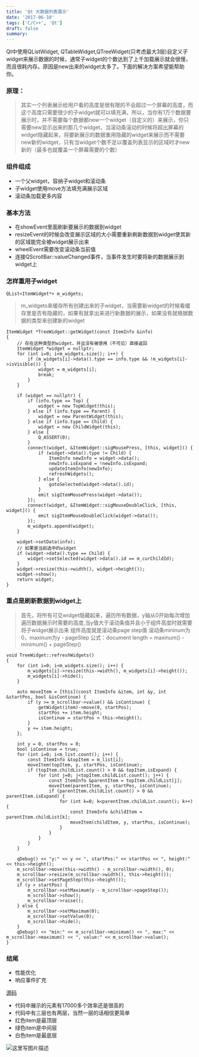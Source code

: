 ```yaml
---
title: 'Qt 大数据列表展示'
date: '2017-06-10'
tags: ['C/C++', 'Qt']
draft: false
summary: 
---
```


Qt中使用QListWidget, QTableWidget,QTreeWidget(只考虑最大3层)自定义子widget来展示数据的时候，通常子widget的个数达到了上千加载展示就会很慢，而且很耗内存。原因是new出来的widget太多了。下面的解决方案希望能帮助你。

### 原理： 

> 其实一个列表展示给用户看的高度是很有限的不会超过一个屏幕的高度，而这个高度只需要很少的子widget就可以填充满，所以，当你有1万个数据要展示时，并不需要每个数据都new一个widget（自定义的）来展示，你只需要new显示出来的那几个widget，当滚动条滚动的时候将超出屏幕的widget隐藏起来，将要新展示的数据重用隐藏的widget来展示而不需要new新的widget，只有当widget个数不足以覆盖列表显示的区域时才new新的（最多也就覆盖一个屏幕需要的个数）

### 组件组成 ###

 - 一个父widget，容纳子widget和滚动条
 - 子widget使用move方法填充满展示区域
 - 滚动条加载更多内容

### 基本方法 ###

 - 在showEvent里面刷新要展示的数据到widget
 - resizeEvent的时候会改变展示区域的大小需要重新刷新数据到widget使其新的区域能完全被widget展示出来
 - wheelEvent需要改变滚动条当前值
 - 连接QScrollBar::valueChanged事件，当事件发生时要将新的数据展示到widget上

### 怎样重用子widget

```
QList<ItemWidget*> m_widgets;
```

> m_widgets来缓存所有创建出来的子widget，当需要新widget的时候看缓存里是否有隐藏的，如果有就拿出来进行新数据的展示，如果没有就根据数据的类型来创建新的widget

```
ItemWidget *TreeWidget::getWidget(const ItemInfo &info)
{
    // 存在这种类型的widget，并且没有被使用（不可见）直接返回
    ItemWidget *widget = nullptr;
    for (int i=0; i<m_widgets.size(); i++) {
        if (m_widgets[i]->data().type == info.type && !m_widgets[i]->isVisible()) {
            widget = m_widgets[i];
            break;
        }
    }

    if (widget == nullptr) {
        if (info.type == Top) {
            widget = new TopWidget(this);
        } else if (info.type == Parent) {
            widget = new ParentWidget(this);
        } else if (info.type == Child) {
            widget = new ChildWidget(this);
        } else {
            Q_ASSERT(0);
        }
        connect(widget, &ItemWidget::sigMousePress, [this, widget]() {
            if (widget->data().type != Child) {
                ItemInfo newInfo = widget->data();
                newInfo.isExpand = !newInfo.isExpand;
                updateItemInfo(newInfo);
                refreshWidgets();
            } else {
                gotoSelected(widget->data().id);
            }
            emit sigItemMousePress(widget->data());
        });
        connect(widget, &ItemWidget::sigMouseDoubleClick, [this, widget]() {
            emit sigItemMouseDoubleClick(widget->data());
        });
        m_widgets.append(widget);
    }

    widget->setData(info);
    // 如果是当前选中的widget
    if (widget->data().type == Child) {
        widget->setSelected(widget->data().id == m_curChildId);
    }
    widget->resize(this->width(), widget->height());
    widget->show();
    return widget;
}
```

### 重点是刷新数据到widget上

> 首先，将所有可见widget隐藏起来，遍历所有数据，y轴从0开始每次增加遍历数据展示时需要的高度,当y值大于滚动条值并且小于组件高度时就需要将子widget展示出来
> 组件高度就是滚动条page step值
> 滚动条mininum为0，maxinum为y - pageStep
> 公式：document length = maxinum() - minimum() + pageStep()

```
void TreeWidget::refreshWidgets()
{
    for (int i=0; i<m_widgets.size(); i++) {
        m_widgets[i]->resize(this->width(), m_widgets[i]->height());
        m_widgets[i]->hide();
    }

    auto moveItem = [this](const ItemInfo &item, int &y, int &startPos, bool &isContinue) {
        if (y >= m_scrollbar->value() && isContinue) {
            getWidget(item)->move(0, startPos);
            startPos += item.height;
            isContinue = startPos < this->height();
        }
        y += item.height;
    };

    int y = 0, startPos = 0;
    bool isContinue = true;
    for (int i=0; i<m_list.count(); i++) {
        const ItemInfo &topItem = m_list[i];
        moveItem(topItem, y, startPos, isContinue);
        if (topItem.childList.count() > 0 && topItem.isExpand) {
            for (int j=0; j<topItem.childList.count(); j++) {
                const ItemInfo &parentItem = topItem.childList[j];
                moveItem(parentItem, y, startPos, isContinue);
                if (parentItem.childList.count() > 0 && parentItem.isExpand) {
                    for (int k=0; k<parentItem.childList.count(); k++) {
                        const ItemInfo &childItem = parentItem.childList[k];
                        moveItem(childItem, y, startPos, isContinue);
                    }
                }
            }
        }
    }

    qDebug() << "y:" << y << ", startPos:" << startPos << ", height:" << this->height();
    m_scrollbar->move(this->width() - m_scrollbar->width(), 0);
    m_scrollbar->resize(m_scrollbar->width(), this->height());
    m_scrollbar->setPageStep(this->height());
    if (y > startPos) {
        m_scrollbar->setMaximum(y - m_scrollbar->pageStep());
        m_scrollbar->show();
        m_scrollbar->raise();
    } else {
        m_scrollbar->setMaximum(0);
        m_scrollbar->setValue(0);
        m_scrollbar->hide();
    }
    qDebug() << "min:" << m_scrollbar->minimum() << ", max:" << m_scrollbar->maximum() << ", value:" << m_scrollbar->value();
}
```
### 结尾

 -  性能优化
 -  响应事件扩充

[源码](https://code.csdn.net/tujiaw/threelistwidget/tree/master)

 -  代码中展示的元素有17000多个效率还是很高的
 -  代码中有三层也有两层，当然一层的话相信更简单
 -  红色item是最顶层
 -  绿色item是中间层
 -  白色item是最底层

 ![这里写图片描述](http://img.blog.csdn.net/20160804225858636)
